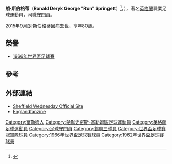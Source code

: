 {{noteTA
|G1=Football
|T=zh-cn:朗·斯伯格蒂;zh-hk:朗·史賓格;zh-tw:朗·斯伯格蒂;
|1=zh-cn:朗;zh-hk:朗;zh-tw:朗; 
|2=zh-cn:斯伯格蒂;zh-hk:史賓格;zh-tw:斯伯格蒂;
}}
{{Infobox football biography
| name                = 朗·斯伯格蒂
| image               =
| fullname            = Ronald Deryk George Springett
| height              =
| birth_date          = {{birth date|1935|7|22|df=yes}}
| death_date          = {{death date and age|df=yes|2015|09|12|1935|7|22}}
| birth_place         = [[倫敦|倫敦]][[富勒姆_(地區)|富勒姆]]
| currentclub         =
| position            = [[守門員|守門員]]
| youthyears1 =
| youthclubs1 =
| youthyears2 =
| youthclubs2 =
| years1 = 1958–1967
| clubs1 = [[錫周三足球會|錫周三]]
| caps1 = 345
|  totalcaps = <!--LEAGUE APPEARANCES ONLY-->
| goals1 = 0
|  totalgoals =
| nationalyears1 = 1959–1966
| nationalteam1 = [[英格蘭足球代表隊|英格蘭足球代表隊]]
| nationalcaps1 = 33
| nationalgoals1 = 0
}}

'''朗·斯伯格蒂'''（'''Ronald Deryk George "Ron" Springett'''）<ref>{{Cite web |url=http://www.myfootballfacts.com/EnglandPlayersAppearancesandGoals1872-2009.html |title=存档副本 |access-date=2015-09-14 |archive-date=2019-05-06 |archive-url=https://web.archive.org/web/20190506195148/http://www.myfootballfacts.com/EnglandPlayersAppearancesandGoals1872-2009.html |dead-url=no }}</ref>，{{bd|1935年|7月22日|2015年|9月12日}}），著名[[英格蘭|英格蘭]]職業足球運動員，司職[[守門員|守門員]]。

2015年9月朗·斯伯格蒂因病去世，享年80歲。

==榮譽==
* [[1966年世界盃足球賽|1966年世界盃足球賽]]

==參考==
{{Reflist}}

==外部連結==
* [https://web.archive.org/web/20061105143019/http://www.swfc.premiumtv.co.uk/page/SWFCLegendsDetail/0%2C%2C10304~345819%2C00.html Sheffield Wednesday Official Site]
* [https://web.archive.org/web/20070929000714/http://www.englandfanzine.co.uk/teams/players.asp?name=Ron%20Springett Englandfanzine]

{{Navboxes colour
| title = 英格蘭參賽名單
| bg = white
| fg = #0B0B3F
| bordercolor = #0B0B3F
| list1 = 
{{1966年世界盃足球賽英格蘭參賽名單}}
}}

{{足球运动员小作品}}

{{DEFAULTSORT:Springett, Ron}}
[[Category:富勒姆人|Category:富勒姆人]]
[[Category:哈默史密斯-富勒姆區足球運動員|Category:哈默史密斯-富勒姆區足球運動員]]
[[Category:英格蘭足球運動員|Category:英格蘭足球運動員]]
[[Category:足球守門員|Category:足球守門員]]
[[Category:錫周三球員|Category:錫周三球員]]
[[Category:世界盃足球賽冠軍隊球員|Category:世界盃足球賽冠軍隊球員]]
[[Category:1966年世界盃足球賽球員|Category:1966年世界盃足球賽球員]]
[[Category:1962年世界盃足球賽球員|Category:1962年世界盃足球賽球員]]